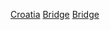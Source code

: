 {{Catnav|頁面分類|各種主題的頁面分類|按國家分類|各國建築|克罗地亚建築}}
{{Catnav|頁面分類|各種主題的頁面分類|按國家分類|各國建築|各国橋樑}}
{{Catnav|頁面分類|各種主題的頁面分類|按國家分類|各國交通|克罗地亚交通}}
{{Catnav|頁面分類|人类社会|交通|橋樑|各國橋樑}}
{{Catnav|頁面分類|人类社会|交通|各國交通|克罗地亚交通}}
{{Commons category|Bridges in Croatia}}

[[Category:欧洲各国桥梁|Croatia]]
[[Category:克罗地亚建築物|Bridge]]
[[Category:克罗地亚交通|Bridge]]